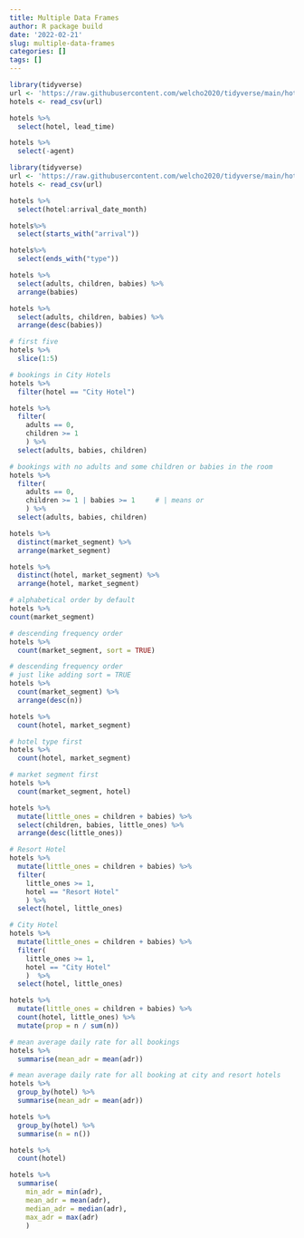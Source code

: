 ```yaml
---
title: Multiple Data Frames
author: R package build
date: '2022-02-21'
slug: multiple-data-frames
categories: []
tags: []
---
```

```r
library(tidyverse)
url <- 'https://raw.githubusercontent.com/welcho2020/tidyverse/main/hotels.csv'
hotels <- read_csv(url)
```

```r
hotels %>%
  select(hotel, lead_time)
```

```r
hotels %>%
  select(-agent)
```

```r
library(tidyverse)
url <- 'https://raw.githubusercontent.com/welcho2020/tidyverse/main/hotels.csv'
hotels <- read_csv(url)
```

```r
hotels %>%
  select(hotel:arrival_date_month)
```

```r
hotels%>%
  select(starts_with("arrival"))
```

```r
hotels%>%
  select(ends_with("type"))
```

```r
hotels %>%
  select(adults, children, babies) %>%
  arrange(babies)
```

```r
hotels %>%
  select(adults, children, babies) %>%
  arrange(desc(babies))
```

```r
# first five
hotels %>%
  slice(1:5)
```

```r
# bookings in City Hotels
hotels %>%
  filter(hotel == "City Hotel")
```

```r
hotels %>%
  filter( 
    adults == 0,
    children >= 1
    ) %>% 
  select(adults, babies, children)
```

```r
# bookings with no adults and some children or babies in the room
hotels %>%
  filter( 
    adults == 0,     
    children >= 1 | babies >= 1     # | means or
    ) %>%
  select(adults, babies, children)
```

```r
hotels %>% 
  distinct(market_segment) %>%
  arrange(market_segment)
```

```r
hotels %>% 
  distinct(hotel, market_segment) %>%
  arrange(hotel, market_segment)
```

```r
# alphabetical order by default
hotels %>%
count(market_segment)
```

```r
# descending frequency order
hotels %>%
  count(market_segment, sort = TRUE)
```

```r
# descending frequency order
# just like adding sort = TRUE
hotels %>%
  count(market_segment) %>%
  arrange(desc(n))
```

```r
hotels %>%
  count(hotel, market_segment)
```

```r
# hotel type first
hotels %>%
  count(hotel, market_segment)
```

```r
# market segment first
hotels %>%
  count(market_segment, hotel)
```

```r
hotels %>%
  mutate(little_ones = children + babies) %>%
  select(children, babies, little_ones) %>%
  arrange(desc(little_ones))
```

```r
# Resort Hotel
hotels %>%
  mutate(little_ones = children + babies) %>%
  filter(
    little_ones >= 1,
    hotel == "Resort Hotel"
    ) %>%
  select(hotel, little_ones)
```

```r
# City Hotel
hotels %>%
  mutate(little_ones = children + babies) %>%
  filter(
    little_ones >= 1,
    hotel == "City Hotel"
    )  %>%
  select(hotel, little_ones)
```

```r
hotels %>%
  mutate(little_ones = children + babies) %>%
  count(hotel, little_ones) %>%
  mutate(prop = n / sum(n))
```

```r
# mean average daily rate for all bookings
hotels %>%
  summarise(mean_adr = mean(adr))
```

```r
# mean average daily rate for all booking at city and resort hotels
hotels %>%
  group_by(hotel) %>%
  summarise(mean_adr = mean(adr))
```

```r
hotels %>%
  group_by(hotel) %>%
  summarise(n = n())
```

```r
hotels %>%
  count(hotel)
```

```r
hotels %>%
  summarise(
    min_adr = min(adr),
    mean_adr = mean(adr),
    median_adr = median(adr),
    max_adr = max(adr)
    )
```

